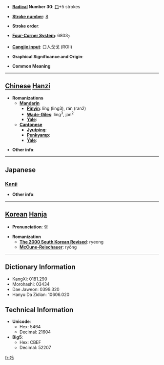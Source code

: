 * '''[[Wiktionary:Chinese radical index| Radical]] Number 30''': [[Wiktionary:Chinese radical index 口|口]]+5 strokes

* '''[[Wiktionary:Chinese total strokes index|Stroke number]]''': [[Wiktionary:Chinese total strokes index 8|8]]

* '''Stroke order''': 

* '''[[Wiktionary:Chinese four corner index|Four-Corner System]]''': 6803<sub>7</sub>

* '''[[Wiktionary:Chinese Cangjie index|Cangjie input]]''': 口人戈戈 (ROII)

* '''Graphical Significance and Origin''': 

* '''Common Meaning'''

----

== [[Chinese]] [[Hanzi]] ==

* '''Romanizations'''
** '''[[Mandarin]]'''
*** '''[[Pinyin]]''': lǐng (ling3), rán (ran2)
*** '''[[Wade-Giles]]''': ling<sup>3</sup>, jan<sup>2</sup>
*** '''[[Yale]]''': 
** '''[[Cantonese]]'''
*** '''[[Jyutping]]''':
*** '''[[Penkyamp]]''': 
*** '''[[Yale]]''': 

* '''Other info''': 

----

==Japanese==
===[[Kanji]]===
{{kanji|on readings=[[れい]] (rei), [[りょう]] (ryō)
|kun readings=[[ささやき]] (sasayaki)
}}

* '''Other info''':  

----

== [[Korean]] [[Hanja]] ==

* '''Pronunciation''': 령

* '''Romanization'''
** '''[[The 2000 South Korean Revised Romanization|The 2000 South Korean Revised]]''': ryeong
** '''[[McCune-Reischauer]]''': ryŏng

----

== Dictionary Information ==

* KangXi: 0181.290
* Morohashi: 03434
* Dae Jaweon: 0399.320
* Hanyu Da Zidian: 10606.020

== Technical Information ==

* '''Unicode''':
** Hex: 5464
** Decimal: 21604
* '''Big5''':
** Hex: CBEF
** Decimal: 52207

[[fr:呤]]